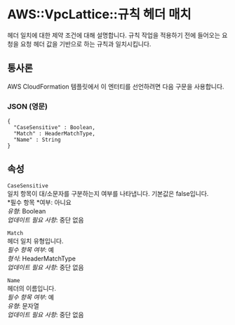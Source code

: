 # AWS::VpcLattice::규칙 헤더 매치

헤더 일치에 대한 제약 조건에 대해 설명합니다. 규칙 작업을 적용하기 전에 들어오는 요청을 요청 헤더 값을 기반으로 하는 규칙과 일치시킵니다.

## 통사론

AWS CloudFormation 템플릿에서 이 엔터티를 선언하려면 다음 구문을 사용합니다.

### JSON (영문)

```
{
  "CaseSensitive" : Boolean,
  "Match" : HeaderMatchType,
  "Name" : String
}
```

## 속성

`CaseSensitive`  
일치 항목이 대/소문자를 구분하는지 여부를 나타냅니다. 기본값은 false입니다.  
*필수 항목 *여부: 아니요  
_유형_: Boolean  
_업데이트 필요 사항_: 중단 없음

`Match`  
헤더 일치 유형입니다.  
_필수 항목 여부_: 예  
_형식_: HeaderMatchType  
_업데이트 필요 사항_: 중단 없음

`Name`  
헤더의 이름입니다.  
_필수 항목 여부_: 예  
_유형_: 문자열  
_업데이트 필요 사항_: 중단 없음
